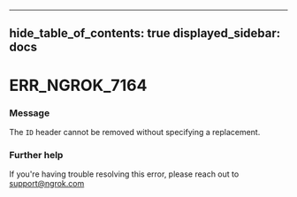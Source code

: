 

---
hide_table_of_contents: true
displayed_sidebar: docs
---


# ERR_NGROK_7164

### Message
The `ID` header cannot be removed without specifying a replacement.

<ErrorDetails error="err_ngrok_7164" />



### Further help
If you're having trouble resolving this error, please reach out to [support@ngrok.com](mailto:support@ngrok.com?subject=Help%20with%20ERR_NGROK_7164)

